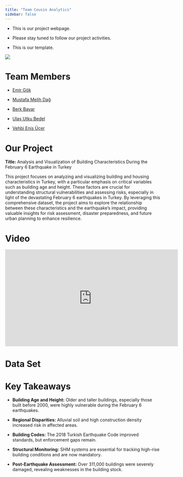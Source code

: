 ```yaml
---
title: "Team Cousin Analytics"
sidebar: false 
---
```


-   This is our project webpage.

-   Please stay tuned to follow our project activities.

-   This is our template.

![](images/logo.png)

# Team Members

-   [Emir Gök](https://emu-hacettepe-analytics.github.io/emu430-fall2024-emirrgok/)

-   [Mustafa Melih Dağ](https://emu-hacettepe-analytics.github.io/emu430-fall2024-melihdag1/)

-   [Berk Bayar](https://emu-hacettepe-analytics.github.io/emu430-fall2024-berkbyr/)

-   [Ulaş Utku Bedel](https://emu-hacettepe-analytics.github.io/emu430-fall2024-ulasbedel/)

-   [Vehbi Enis Üçer](https://emu-hacettepe-analytics.github.io/emu430-fall2024-enisucer/)

# Our Project

**Title:** Analysis and Visualization of Building Characteristics During the February 6 Earthquake in Turkey

This project focuses on analyzing and visualizing building and housing characteristics in Turkey, with a particular emphasis on critical variables such as building age and height. These factors are crucial for understanding structural vulnerabilities and assessing risks, especially in light of the devastating February 6 earthquakes in Turkey. By leveraging this comprehensive dataset, the project aims to explore the relationship between these characteristics and the earthquake's impact, providing valuable insights for risk assessment, disaster preparedness, and future urban planning to enhance resilience.

# Video

<iframe width="560" height="315" src="https://www.youtube.com/embed/ZFMJRNqOrIs?si=NvjPo8nZvmp_i_L0" title="YouTube video player" frameborder="0" allow="accelerometer; autoplay; clipboard-write; encrypted-media; gyroscope; picture-in-picture; web-share" referrerpolicy="strict-origin-when-cross-origin" allowfullscreen>

</iframe>

# Data Set

# Key Takeaways

-   **Building Age and Height:** Older and taller buildings, especially those built before 2000, were highly vulnerable during the February 6 earthquakes.

-   **Regional Disparities:** Alluvial soil and high construction density increased risk in affected areas.

-   **Building Codes:** The 2018 Turkish Earthquake Code improved standards, but enforcement gaps remain.

-   **Structural Monitoring:** SHM systems are essential for tracking high-rise building conditions and are now mandatory.

-   **Post-Earthquake Assessment:** Over 311,000 buildings were severely damaged, revealing weaknesses in the building stock.
